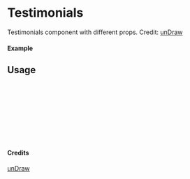 
<Meta of={Testimonials} title="unDraw/Testimonials" />

# Testimonials

Testimonials component with different props.
Credit: [unDraw](https://undraw.co/illustrations)

#### Example

<Canvas of={Testimonials.Primary} />

## Usage

```ts
import { Testimonials } from "yadl-ui";

const Example = () => {
  return (
      <Testimonials />
  );
};

export default Example;
```

#### Credits
[unDraw](https://undraw.co/illustrations)
